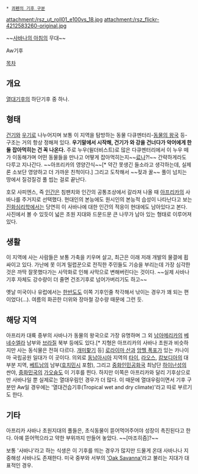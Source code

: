  * [[쾨펜의 기후 구분]]

attachment:/rsz_ut_roll01_e100vs_18.jpg
attachment:/rsz_flickr-4212583260-original.jpg

~~[[사바나의 아침]]의 무대~~

Aw기후

[[목차]]
== 개요 ==
[[열대기후]]의 하단기후 중 하나.

== 형태 ==
[[건기]]와 [[우기]]로 나누어지며 보통 이 지역을 탐방하는 동물 다큐멘터리-[[동물의 왕국]] 등- 구조는 거의 항상 정해져 있다. '''우기말에서 시작해, 건기가 와 강을 건너다가 악어에게 한둘 잡아먹히는 건 꼭 나온다.''' 주로 누우(윌더비스트)로 많은 다큐멘터리에서 이 누우 떼가 이동해가며 어떤 동물들을 만나고 어떻게 잡아먹히는지~~[[료나]]?!~~ 간략하게라도 다루고 지나간다. ~~아프리카의 영양간식~~[* 약간 못생긴 들소라고 생각하는데, 실제론 소보단 영양하고 더 가까운 친척이다.] 그리고 도착해서 ~~젖과 꿀~~ 풀이 넘치는 땅에서 질겅질겅 풀 씹는 걸로 끝난다.

호모 사피엔스, 즉 [[인간]]은 침팬치와 인간의 공통조상에서 갈라져 나올 때 [[아프리카]]의 사바나를 주거지로 선택했다. 현대인의 본능에도 원시인의 본능적 습성이 나타난다고 보는 [[진화심리학]]에서는 당연히 이 사바나에 대한 인간의 적응이 현대에도 남아있다고 본다. 
사진에서 볼 수 있듯이 넓은 초원 지대와 드문드문 큰 나무가 남아 있는 형태로 이루어져 있다.
== 생활 ==
이 지역에 사는 사람들은 보통 가축을 키우며 살고, 최근은 이래 저래 개발의 물결에 휩싸이고 있다. 가난에 못 이겨 밀렵꾼으로 전직한 주민들도 기승을 부리는데 가장 심각한 것은 까딱 잘못했다가는 사막화로 인해 사막으로 변해버린다는 것이다. ~~실제 사바나 기후 자체도 강수량이 더 줄면 건조기후로 넘어가버리기도 하고~~

옛날 미국이나 유럽에서는 [[한반도]]도 이쪽 기후인줄 착각해서 낚이는 경우가 꽤 되는 편이었다(...). 여름의 화끈한 더위와 장마철 강수량 때문에 그런 듯.

== 해당 지역 ==
아프리카 대륙 중부의 사바나가 동물의 왕국으로 가장 유명하며 그 외 [[남아메리카]]의 [[베네수엘라]] 남부와 [[브라질]] 북부 등에도 있다.[* 지형은 아프리카의 사바나 초원과 비슷하지만 사는 동식물은 전혀 다르다. [[개미핥기]] 등] [[로라이마 산]]과 [[앙헬 폭포]]가 있는 카나이마 국립공원 일대가 이 곳이다. 의외로 [[동남아시아]] 지역의 [[타이]], [[라오스]], [[캄보디아]]의 대부분 지역, [[베트남]]의 남부([[호치민]]시 포함), 그리고 [[중화인민공화국]] 최남단 [[하이난]]성의 싼야, [[중화민국]]의 [[가오슝]]도 이 기후를 띈다. 하지만 이쪽은 아프리카와 달리 기후상으로만 사바나일 뿐 실제로는 열대우림인 경우가 더 많다. 이 때문에 열대우림이면서 기후 구분만 Aw일 경우에는 '열대건습기후(Tropical wet and dry climate)'라고 따로 부르기도 한다.
== 기타 ==
아프리카 사바나 초원지대의 풀들은, 초식동물이 뜯어먹어주어야 성장이 촉진된다고 한다. 아예 뜯어먹으라고 약한 부위까지 만들어 놓았다. ~~[마조히즘]?~~

보통 '사바나'라고 하는 식생은 이 기후를 띄는 경우가 많지만 드물게 온대 사바나나 지중해성 사바나도 존재한다. 미국 중부와 서부의 [http://en.wikipedia.org/wiki/Oak_savanna 'Oak Savanna']라고 불리는 지대가 대표적인 경우.
